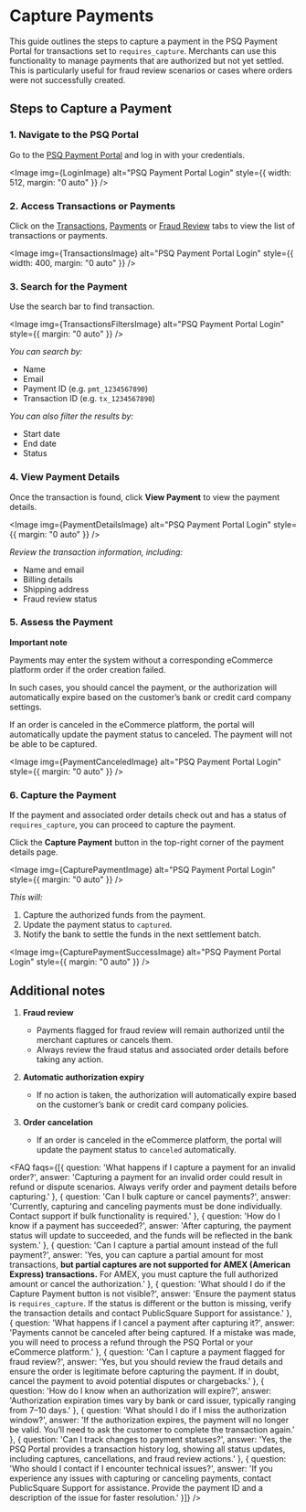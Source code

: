 

# Capture Payments

This guide outlines the steps to capture a payment in the PSQ Payment Portal for transactions set to `requires_capture`. Merchants can use this functionality to manage payments that are authorized but not yet settled. This is particularly useful for fraud review scenarios or cases where orders were not successfully created.

## Steps to Capture a Payment

### 1. Navigate to the PSQ Portal

Go to the [PSQ Payment Portal](https://portal.publicsquare.com/payments) and log in with your credentials.

<Image img={LoginImage} alt="PSQ Payment Portal Login" style={{ width: 512, margin: "0 auto" }} />

### 2. Access Transactions or Payments

Click on the [Transactions](https://portal.publicsquare.com/transactions), [Payments](https://portal.publicsquare.com/payments) or [Fraud Review](https://portal.publicsquare.com/payments/fraud-review) tabs to view the list of transactions or payments.

<Image img={TransactionsImage} alt="PSQ Payment Portal Login" style={{ width: 400, margin: "0 auto" }} />

### 3. Search for the Payment

Use the search bar to find transaction.

<Image img={TransactionsFiltersImage} alt="PSQ Payment Portal Login" style={{ margin: "0 auto" }} />

*You can search by:*

- Name
- Email
- Payment ID (e.g. `pmt_1234567890`)
- Transaction ID (e.g. `tx_1234567890`)

*You can also filter the results by:*

- Start date
- End date
- Status

### 4. View Payment Details

Once the transaction is found, click **View Payment** to view the payment details.

<Image img={PaymentDetailsImage} alt="PSQ Payment Portal Login" style={{ margin: "0 auto" }} />

*Review the transaction information, including:*

- Name and email
- Billing details
- Shipping address
- Fraud review status

### 5. Assess the Payment

<Alert>
  <p><strong>Important note</strong></p>
  <p>Payments may enter the system without a corresponding eCommerce platform order if the order creation failed.</p>
  <p>In such cases, you should cancel the payment, or the authorization will automatically expire based on the customer’s bank or credit card company settings.</p>
</Alert>

If an order is canceled in the eCommerce platform, the portal will automatically update the payment status to canceled. The payment will not be able to be captured.

<Image img={PaymentCanceledImage} alt="PSQ Payment Portal Login" style={{ margin: "0 auto" }} />

### 6. Capture the Payment

If the payment and associated order details check out and has a status of `requires_capture`, you can proceed to capture the payment.

Click the **Capture Payment** button in the top-right corner of the payment details page.

<Image img={CapturePaymentImage} alt="PSQ Payment Portal Login" style={{ margin: "0 auto" }} />

*This will:*

1. Capture the authorized funds from the payment.
2. Update the payment status to `captured`.
3. Notify the bank to settle the funds in the next settlement batch.

<Image img={CapturePaymentSuccessImage} alt="PSQ Payment Portal Login" style={{ margin: "0 auto" }} />

## Additional notes

1. **Fraud review**
    - Payments flagged for fraud review will remain authorized until the merchant captures or cancels them.
    - Always review the fraud status and associated order details before taking any action.

2. **Automatic authorization expiry**
    - If no action is taken, the authorization will automatically expire based on the customer’s bank or credit card company policies.

3. **Order cancelation**
    - If an order is canceled in the eCommerce platform, the portal will update the payment status to `canceled` automatically.

<FAQ faqs={[{
  question: 'What happens if I capture a payment for an invalid order?',
  answer: 'Capturing a payment for an invalid order could result in refund or dispute scenarios. Always verify order and payment details before capturing.'
}, {
  question: 'Can I bulk capture or cancel payments?',
  answer: 'Currently, capturing and canceling payments must be done individually. Contact support if bulk functionality is required.'
}, {
  question: 'How do I know if a payment has succeeded?',
  answer: 'After capturing, the payment status will update to succeeded, and the funds will be reflected in the bank system.'
}, {
  question: 'Can I capture a partial amount instead of the full payment?',
  answer: 'Yes, you can capture a partial amount for most transactions, <strong>but partial captures are not supported for AMEX (American Express) transactions.</strong> For AMEX, you must capture the full authorized amount or cancel the authorization.'
}, {
  question: 'What should I do if the Capture Payment button is not visible?',
  answer: 'Ensure the payment status is `requires_capture`. If the status is different or the button is missing, verify the transaction details and contact PublicSquare Support for assistance.'
}, {
  question: 'What happens if I cancel a payment after capturing it?',
  answer: 'Payments cannot be canceled after being captured. If a mistake was made, you will need to process a refund through the PSQ Portal or your eCommerce platform.'
}, {
  question: 'Can I capture a payment flagged for fraud review?',
  answer: 'Yes, but you should review the fraud details and ensure the order is legitimate before capturing the payment. If in doubt, cancel the payment to avoid potential disputes or chargebacks.'
}, {
  question: 'How do I know when an authorization will expire?',
  answer: 'Authorization expiration times vary by bank or card issuer, typically ranging from 7–10 days.'
}, {
  question: 'What should I do if I miss the authorization window?',
  answer: 'If the authorization expires, the payment will no longer be valid. You’ll need to ask the customer to complete the transaction again.'
}, {
  question: 'Can I track changes to payment statuses?',
  answer: 'Yes, the PSQ Portal provides a transaction history log, showing all status updates, including captures, cancellations, and fraud review actions.'
}, {
  question: 'Who should I contact if I encounter technical issues?',
  answer: 'If you experience any issues with capturing or canceling payments, contact PublicSquare Support for assistance. Provide the payment ID and a description of the issue for faster resolution.'
}]} />
